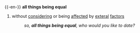 {{-en-}}
{{idiom2}}
'''all things being equal'''
# without [[considering]] or being [[affected]] by [[exteral]] [[factors]]
#: ''so, '''all things being equal''', who would you like to date?''